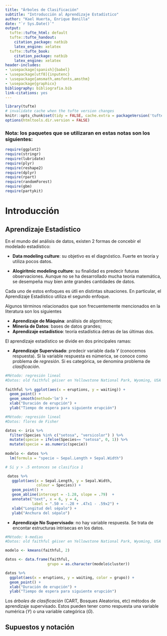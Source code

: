 ```yaml
---
title: "Árboles de Clasificación"
subtitle: "Introducción al Aprendizaje Estadístico"
author: "Kael Huerta, Enrique Bonilla"
date: "`r Sys.Date()`"
output:
  tufte::tufte_html: default
  tufte::tufte_handout:
    citation_package: natbib
    latex_engine: xelatex
  tufte::tufte_book:
    citation_package: natbib
    latex_engine: xelatex
header-includes: 
- \usepackage[spanish]{babel}
- \usepackage[utf8]{inputenc}
- \usepackage{amsmath,amsfonts,amsthm}
- \usepackage{graphicx}
bibliography: bibliografia.bib
link-citations: yes
---
```


```r
library(tufte)
# invalidate cache when the tufte version changes
knitr::opts_chunk$set(tidy = FALSE, cache.extra = packageVersion('tufte'))
options(htmltools.dir.version = FALSE)
```

### Nota: los paquetes que se utilizaran en estas notas son los siguientes:
```r
require(ggplot2)
require(stringr)
require(lubridate)
require(plyr)
require(reshape2)
require(dplyr)
require(rpart)
require(randomForest)
require(gbm)
require(partykit)
```


# Introducción 


##  Aprendizaje Estadístico

En el mundo del análisis de datos, existen 2 formas de concebir el 
modelado estadístico:
    
- **Data modeling culture**: su objetivo es el diagnóstico.
Fuerte en teoría y utiliza pocos datos.

- **Alogiritmic modeling culture**: su finalidad es predecir
futuras observaciones. Aunque no se ha desarrollado
mucha teoría matemática, se desempeña muy bien ante 
grandes cantidades de datos.

Cada uno de estos enfoques es útli en distintas situaciones. 
En particular, el Aprendizaje Estadístico utiliza el segundo enfoque. 
    
Algunos términos relacionados que son frecuentemente mencionados en
la literatura son los siguientes

- **Aprendizaje de Máquina**: análisis de algoritmos;
- **Minería de Datos**: bases de datos grandes;
- **Aprendizaje estadístico**: teoría estadística detras de
las últimas dos.

El aprendizaje estadístico se divide en dos principales ramas:
   
- **Aprendizaje Supervisado**: predecir variable dada $Y$ 
    (conocemos respuesta). Si la variable respuesta es
    númerica, se conoce como problema de *regresión*. 
    Si es categórica, se denomina problema de *clasificación*.




```r

#Método: regresión lineal
#Datos: old faithful géiser en Yellowstone National Park, Wyoming, USA
 
faithful %>% ggplot(aes(x = eruptions, y = waiting)) + 
  geom_point() +
  geom_smooth(method='lm') +
  xlab("Duración de erupción") + 
  ylab("Tiempo de espera para siguiente erupción")

#Método: regresión lineal
#Datos: flores de Fisher

datos <- iris %>% 
  filter(Species %in% c("setosa", "versicolor") ) %>% 
  mutate(specie = ifelse(Species== "setosa", 0, 1)) %>% 
  mutate(specie = as.numeric(specie))
  
modelo <- datos %>% 
  lm(formula = "specie ~ Sepal.Length + Sepal.Width")

# Si y > .5 entonces se clasifica 1

 datos %>% 
   ggplot(aes(x = Sepal.Length, y = Sepal.Width, 
              colour = Species)) +
   geom_point() + 
   geom_abline(intercept = -1.28, slope = .79)  + 
   annotate("text", x = 6, y = 4, 
            label = ".50 = -.28 + .47x1 - .59x2") + 
   xlab("Longitud del sépalo") + 
   ylab("Anchura del sépalo")


```

- **Aprendizaje No Supervisado**: no hay variable respuesta.
Se trata de encontar estructuras intrisecas en los datos.

```r
 
#Método: k-medias
#Datos: old faithful géiser en Yellowstone National Park, Wyoming, USA

modelo <- kmeans(faithful, 2)

datos <- data.frame(faithful, 
                   grupo = as.character(modelo$cluster))

datos %>% 
  ggplot(aes(x = eruptions, y = waiting, color = grupo)) + 
  geom_point() +
  xlab("Duración de erupción") + 
  ylab("Tiempo de espera para siguiente erupción")
```

Los *árboles de clasificación* (CART, Bosques Aleatorios, etc)
métodos de aprendizaje supervisado. Estos pueden tener como
respuesta una variable numérica ($Y$) o una variable 
categórica ($G$).

## Supuestos y notación


